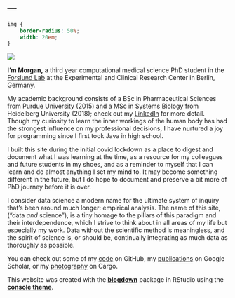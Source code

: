 ---
---

```css
img {
    border-radius: 50%;
    width: 20em;
}
```
<img src="avi-latest-sq-sm-bw.png">
<!-- ![](intranet_square_sm.png) -->

**I'm Morgan,** a third year computational medical science PhD student in the [Forslund Lab](https://www.mdc-berlin.de/forslund) at the Experimental and Clinical Research Center in Berlin, Germany. 

My academic background consists of a BSc in Pharmaceutical Sciences from Purdue University (2015) and a MSc in Systems Biology from Heidelberg University (2018); check out my [LinkedIn](https://www.linkedin.com/in/messex/) for more detail. Though my curiosity to learn the inner workings of the human body has had the strongest influence on my professional decisions, I have nurtured a joy for programming since I first took Java in high school.

I built this site during the initial covid lockdown as a place to digest and document what I was learning at the time, as a resource for my colleagues and future students in my shoes, and as a reminder to myself that I can learn and do almost anything I set my mind to. It may become something different in the future, but I do hope to document and preserve a bit more of PhD journey before it is over.

I consider data science a modern name for the ultimate system of inquiry that's been around much longer: empirical analysis. The name of this site, ("data _and_ science"), is a tiny homage to the pillars of this paradigm and their interdependence, which I strive to think about in all areas of my life but especially my work. Data without the scientific method is meaningless, and the spirit of science is, or should be, continually integrating as much data as thoroughly as possible.

You can check out some of my [code](https://github.com/sxmorgan) on GitHub, my [publications](https://scholar.google.com/citations?user=bZuOHS8AAAAJ&hl=en) on Google Scholar, or my [photography](https://cargocollective.com/messex) on Cargo.

This website was created with the [**blogdown**](https://github.com/rstudio/blogdown) package in RStudio using the [**console theme**](https://github.com/mrmierzejewski/hugo-theme-console/).
